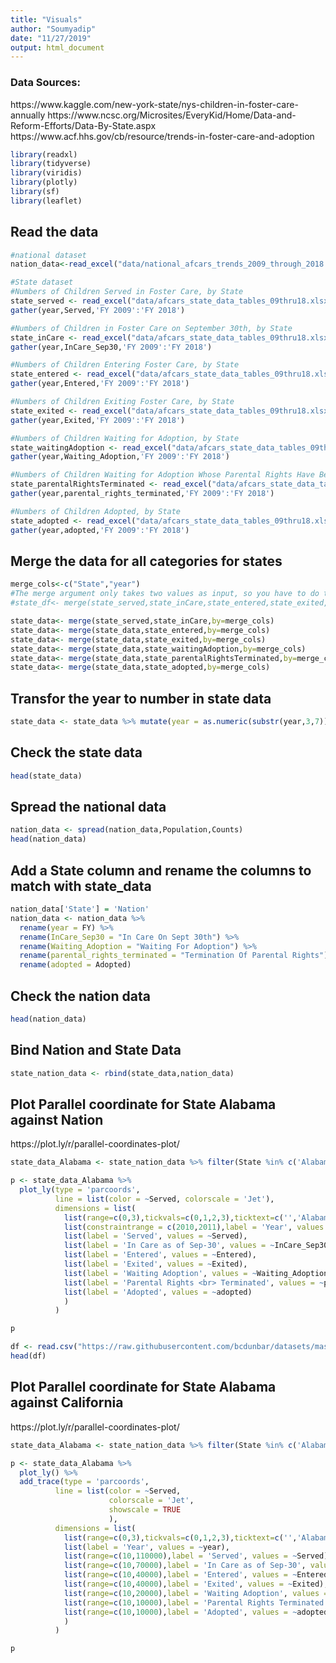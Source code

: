 ```yaml
---
title: "Visuals"
author: "Soumyadip"
date: "11/27/2019"
output: html_document
---
```

### Data Sources:
https://www.kaggle.com/new-york-state/nys-children-in-foster-care-annually
https://www.ncsc.org/Microsites/EveryKid/Home/Data-and-Reform-Efforts/Data-By-State.aspx
https://www.acf.hhs.gov/cb/resource/trends-in-foster-care-and-adoption

```r
library(readxl)
library(tidyverse)
library(viridis)
library(plotly)
library(sf)
library(leaflet)
```

## Read the data
```r
#national dataset
nation_data<-read_excel("data/national_afcars_trends_2009_through_2018.xlsx",sheet="Data")

#State dataset
#Numbers of Children Served in Foster Care, by State
state_served <- read_excel("data/afcars_state_data_tables_09thru18.xlsx",range="Served!A8:K60") %>%
gather(year,Served,'FY 2009':'FY 2018')

#Numbers of Children in Foster Care on September 30th, by State
state_inCare <- read_excel("data/afcars_state_data_tables_09thru18.xlsx",range="In Care on September 30th!A8:K60") %>%
gather(year,InCare_Sep30,'FY 2009':'FY 2018')

#Numbers of Children Entering Foster Care, by State
state_entered <- read_excel("data/afcars_state_data_tables_09thru18.xlsx",range="Entered!A8:K60") %>%
gather(year,Entered,'FY 2009':'FY 2018')

#Numbers of Children Exiting Foster Care, by State
state_exited <- read_excel("data/afcars_state_data_tables_09thru18.xlsx",range="Exited!A8:K60") %>%
gather(year,Exited,'FY 2009':'FY 2018')

#Numbers of Children Waiting for Adoption, by State
state_waitingAdoption <- read_excel("data/afcars_state_data_tables_09thru18.xlsx",range="Waiting for Adoption!A8:K60") %>%
gather(year,Waiting_Adoption,'FY 2009':'FY 2018')

#Numbers of Children Waiting for Adoption Whose Parental Rights Have Been Terminated, by State
state_parentalRightsTerminated <- read_excel("data/afcars_state_data_tables_09thru18.xlsx",range="Parental Rights Terminated!A8:K60") %>%
gather(year,parental_rights_terminated,'FY 2009':'FY 2018')

#Numbers of Children Adopted, by State
state_adopted <- read_excel("data/afcars_state_data_tables_09thru18.xlsx",range="Adopted!A8:K60") %>%
gather(year,adopted,'FY 2009':'FY 2018')
```

## Merge the data for all categories for states
```r
merge_cols<-c("State","year")
#The merge argument only takes two values as input, so you have to do them separately:
#state_df<- merge(state_served,state_inCare,state_entered,state_exited,state_waitingAdoption,state_parentalRightsTerminated,state_adopted,by=c("State","year"))

state_data<- merge(state_served,state_inCare,by=merge_cols)
state_data<- merge(state_data,state_entered,by=merge_cols)
state_data<- merge(state_data,state_exited,by=merge_cols)
state_data<- merge(state_data,state_waitingAdoption,by=merge_cols)
state_data<- merge(state_data,state_parentalRightsTerminated,by=merge_cols)
state_data<- merge(state_data,state_adopted,by=merge_cols)
```

## Transfor the year to number in state data
```r
state_data <- state_data %>% mutate(year = as.numeric(substr(year,3,7)))
```

## Check the state data
```r
head(state_data)
```

## Spread the national data
```r
nation_data <- spread(nation_data,Population,Counts)
head(nation_data)
```

## Add a State column and rename the columns to match with state_data
```r
nation_data['State'] = 'Nation'
nation_data <- nation_data %>% 
  rename(year = FY) %>% 
  rename(InCare_Sep30 = "In Care On Sept 30th") %>%
  rename(Waiting_Adoption = "Waiting For Adoption") %>%
  rename(parental_rights_terminated = "Termination Of Parental Rights") %>%
  rename(adopted = Adopted)
```


## Check the nation data
```r
head(nation_data)
```


## Bind Nation and State Data
```r
state_nation_data <- rbind(state_data,nation_data)
```


## Plot Parallel coordinate for State Alabama against Nation
https://plot.ly/r/parallel-coordinates-plot/
```r
state_data_Alabama <- state_nation_data %>% filter(State %in% c('Alabama','Nation'))

p <- state_data_Alabama %>%
  plot_ly(type = 'parcoords',
          line = list(color = ~Served, colorscale = 'Jet'),
          dimensions = list(
            list(range=c(0,3),tickvals=c(0,1,2,3),ticktext=c('','Alabama','Nation',''),label = 'State', values = ~ifelse(State=='Nation',2,1)),
            list(constraintrange = c(2010,2011),label = 'Year', values = ~year),
            list(label = 'Served', values = ~Served),
            list(label = 'In Care as of Sep-30', values = ~InCare_Sep30),
            list(label = 'Entered', values = ~Entered),
            list(label = 'Exited', values = ~Exited),
            list(label = 'Waiting Adoption', values = ~Waiting_Adoption),
            list(label = 'Parental Rights <br> Terminated', values = ~parental_rights_terminated),
            list(label = 'Adopted', values = ~adopted)
            )
          )

p
```


```r
df <- read.csv("https://raw.githubusercontent.com/bcdunbar/datasets/master/parcoords_data.csv")
head(df)
```

## Plot Parallel coordinate for State Alabama against California
https://plot.ly/r/parallel-coordinates-plot/
```r
state_data_Alabama <- state_nation_data %>% filter(State %in% c('Alabama','California'))

p <- state_data_Alabama %>%
  plot_ly() %>%
  add_trace(type = 'parcoords',
          line = list(color = ~Served,
                      colorscale = 'Jet',
                      showscale = TRUE
                      ),
          dimensions = list(
            list(range=c(0,3),tickvals=c(0,1,2,3),ticktext=c('','Alabama','California',''),label = 'State', values = ~ifelse(State=='California',2,1)),
            list(label = 'Year', values = ~year),
            list(range=c(10,110000),label = 'Served', values = ~Served),
            list(range=c(10,70000),label = 'In Care as of Sep-30', values = ~InCare_Sep30),
            list(range=c(10,40000),label = 'Entered', values = ~Entered),
            list(range=c(10,40000),label = 'Exited', values = ~Exited),
            list(range=c(10,20000),label = 'Waiting Adoption', values = ~Waiting_Adoption),
            list(range=c(10,10000),label = 'Parental Rights Terminated', values = ~parental_rights_terminated),
            list(range=c(10,10000),label = 'Adopted', values = ~adopted)
            )
          )

p
```


